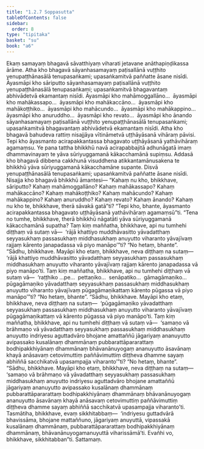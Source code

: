 ```yaml
---
title: "1.2.7 Soppasutta"
tableOfContents: false
sidebar:
  order: 8
type: "tipitaka"
basket: "su"
book: "a6"
---
```



<DynamicBreadcrumb />

<Division number="17" book="a6" bookNo="16" page="264">

<Paragraph number="93" book="a6">
Ekaṃ samayaṃ bhagavā sāvatthiyaṃ viharati jetavane anāthapiṇḍikassa ārāme. Atha kho bhagavā sāyanhasamayaṃ paṭisallānā vuṭṭhito yenupaṭṭhānasālā tenupasaṅkami; upasaṅkamitvā paññatte āsane nisīdi. Āyasmāpi kho sāriputto sāyanhasamayaṃ paṭisallānā vuṭṭhito yenupaṭṭhānasālā tenupasaṅkami; upasaṅkamitvā bhagavantaṃ abhivādetvā ekamantaṃ nisīdi. Āyasmāpi kho mahāmoggallāno…  āyasmāpi kho mahākassapo…  āyasmāpi kho mahākaccāno…  āyasmāpi kho mahākoṭṭhiko…  āyasmāpi kho mahācundo…  āyasmāpi kho mahākappino…  āyasmāpi kho anuruddho…  āyasmāpi kho revato…  āyasmāpi kho ānando sāyanhasamayaṃ paṭisallānā vuṭṭhito yenupaṭṭhānasālā tenupasaṅkami; upasaṅkamitvā bhagavantaṃ abhivādetvā ekamantaṃ nisīdi. Atha kho bhagavā bahudeva rattiṃ nisajjāya vītināmetvā uṭṭhāyāsanā vihāraṃ pāvisi. Tepi kho āyasmanto acirapakkantassa bhagavato uṭṭhāyāsanā yathāvihāraṃ agamaṃsu. Ye pana tattha bhikkhū navā acirapabbajitā adhunāgatā imaṃ dhammavinayaṃ te yāva sūriyuggamanā kākacchamānā supiṃsu. Addasā kho bhagavā dibbena cakkhunā visuddhena atikkantamānusakena te bhikkhū yāva sūriyuggamanā kākacchamāne supante. Disvā yenupaṭṭhānasālā tenupasaṅkami; upasaṅkamitvā paññatte āsane nisīdi. Nisajja kho bhagavā bhikkhū āmantesi—
</Paragraph>

<Paragraph number="94" book="a6">
“Kahaṃ nu kho, bhikkhave, sāriputto? Kahaṃ mahāmoggallāno? Kahaṃ mahākassapo? Kahaṃ mahākaccāno? Kahaṃ mahākoṭṭhiko? Kahaṃ mahācundo? Kahaṃ mahākappino? Kahaṃ anuruddho? Kahaṃ revato? Kahaṃ ānando? Kahaṃ nu kho te, bhikkhave, therā sāvakā gatā”ti? “Tepi kho, bhante, āyasmanto acirapakkantassa bhagavato uṭṭhāyāsanā yathāvihāraṃ agamaṃsū”ti. “Tena no tumhe, bhikkhave, therā bhikkhū nāgatāti yāva sūriyuggamanā kākacchamānā supatha? Taṃ kiṃ maññatha, bhikkhave, api nu tumhehi diṭṭhaṃ vā sutaṃ vā—  ‘rājā khattiyo muddhāvasitto yāvadatthaṃ seyyasukhaṃ passasukhaṃ middhasukhaṃ anuyutto viharanto yāvajīvaṃ rajjaṃ kārento janapadassa vā piyo manāpo’”ti? “No hetaṃ, bhante”. “Sādhu, bhikkhave. Mayāpi kho etaṃ, bhikkhave, neva diṭṭhaṃ na sutaṃ—  ‘rājā khattiyo muddhāvasitto yāvadatthaṃ seyyasukhaṃ passasukhaṃ middhasukhaṃ anuyutto viharanto yāvajīvaṃ rajjaṃ kārento janapadassa vā piyo manāpo’ti.
</Paragraph>

<Paragraph number="95" book="a6">
Taṃ kiṃ maññatha, bhikkhave, api nu tumhehi diṭṭhaṃ vā sutaṃ vā—  ‘raṭṭhiko …pe…  pettaṇiko…  senāpatiko…  gāmagāmaṇiko…  pūgagāmaṇiko yāvadatthaṃ seyyasukhaṃ passasukhaṃ middhasukhaṃ anuyutto viharanto yāvajīvaṃ pūgagāmaṇikattaṃ kārento pūgassa vā piyo manāpo’”ti? “No hetaṃ, bhante”. “Sādhu, bhikkhave. Mayāpi kho etaṃ, bhikkhave, neva diṭṭhaṃ na sutaṃ—  ‘pūgagāmaṇiko yāvadatthaṃ seyyasukhaṃ passasukhaṃ middhasukhaṃ anuyutto viharanto yāvajīvaṃ pūgagāmaṇikattaṃ vā kārento pūgassa vā piyo manāpo’ti.
</Paragraph>

<Paragraph number="96" book="a6">
Taṃ kiṃ maññatha, bhikkhave, api nu tumhehi diṭṭhaṃ vā sutaṃ vā—  ‘samaṇo vā brāhmaṇo vā yāvadatthaṃ seyyasukhaṃ passasukhaṃ middhasukhaṃ anuyutto indriyesu aguttadvāro bhojane amattaññū jāgariyaṃ ananuyutto avipassako kusalānaṃ dhammānaṃ pubbarattāpararattaṃ bodhipakkhiyānaṃ dhammānaṃ bhāvanānuyogaṃ ananuyutto āsavānaṃ khayā anāsavaṃ cetovimuttiṃ paññāvimuttiṃ diṭṭheva dhamme sayaṃ abhiññā sacchikatvā upasampajja viharanto’”ti? “No hetaṃ, bhante”. “Sādhu, bhikkhave. Mayāpi kho etaṃ, bhikkhave, neva diṭṭhaṃ na sutaṃ—  ‘samaṇo vā brāhmaṇo vā yāvadatthaṃ seyyasukhaṃ passasukhaṃ middhasukhaṃ anuyutto indriyesu aguttadvāro bhojane amattaññū jāgariyaṃ ananuyutto avipassako kusalānaṃ dhammānaṃ pubbarattāpararattaṃ bodhipakkhiyānaṃ dhammānaṃ bhāvanānuyogaṃ ananuyutto āsavānaṃ khayā anāsavaṃ cetovimuttiṃ paññāvimuttiṃ diṭṭheva dhamme sayaṃ abhiññā sacchikatvā upasampajja viharanto’ti.
</Paragraph>

<Paragraph number="97" book="a6">
Tasmātiha, bhikkhave, evaṃ sikkhitabbaṃ—  ‘indriyesu guttadvārā bhavissāma, bhojane mattaññuno, jāgariyaṃ anuyuttā, vipassakā kusalānaṃ dhammānaṃ, pubbarattāpararattaṃ bodhipakkhiyānaṃ dhammānaṃ, bhāvanānuyogamanuyuttā viharissāmā’ti. Evañhi vo, bhikkhave, sikkhitabban”ti.

</Paragraph>
</Division>

<Paragraph number="98" type="center" book="a6">
Sattamaṃ.
</Paragraph>